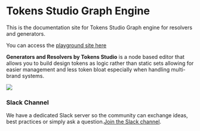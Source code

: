 # Tokens Studio Graph Engine

This is the documentation site for Tokens Studio Graph engine for resolvers and generators.

You can access the [playground site here](https://resolver.dev.tokens.studio/)

**Generators and Resolvers by Tokens Studio** is a node based editor that allows you to build design tokens as logic rather than static sets allowing for easier management and less token bloat especially when handling multi-brand systems.

![](/header.jpg)

### Slack Channel

We have a dedicated Slack server so the community can exchange ideas, best practices or simply ask a question.[Join the Slack channel](https://tokens.studio/slack).
